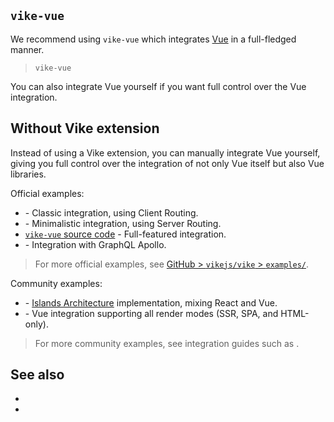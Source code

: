 
## `vike-vue`

We recommend using <Link href="/extensions">`vike-vue`</Link> which integrates [Vue](https://vuejs.org) in a full-fledged manner.

> <UseBati note>`vike-vue`</UseBati>

You can also <Link href="#without-vike-extension">integrate Vue yourself</Link> if you want full control over the Vue integration.


## Without Vike extension

Instead of using a Vike extension, you can manually integrate Vue yourself, giving you full control over the integration of not only Vue itself but also Vue libraries.

Official examples:
 - <Link href="/boilerplates/boilerplate-vue-ts" /> - Classic integration, using <Link href="/client-routing">Client Routing</Link>.
 - <Link href="/examples/vue-minimal" /> - Minimalistic integration, using <Link href="/server-routing">Server Routing</Link>.
 - [`vike-vue` source code](https://github.com/vikejs/vike-vue/tree/main/packages/vike-vue) - Full-featured integration.
 - <Link href="/examples/graphql-apollo-vue" /> - Integration with GraphQL Apollo.

> For more official examples, see [GitHub > `vikejs/vike` > `examples/`](https://github.com/vikejs/vike/tree/main/examples).

Community examples:
 - <Example timestamp="2023.12" repo="luisfloat/vike-island-example" /> - [Islands Architecture](https://jasonformat.com/islands-architecture/) implementation, mixing React and Vue.
 - <Example timestamp="2022.08" repo="AaronBeaudoin/vite-plugin-ssr-example" /> - Vue integration supporting all <Link href="/render-modes">render modes</Link> (SSR, SPA, and HTML-only).

> For more community examples, see integration guides such as <Link href="/vue-query" />.


## See also

 - <Link href="/react" />
 - <Link href="/solid" />
